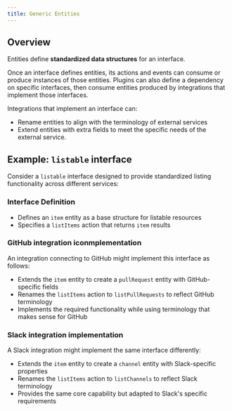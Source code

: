 ```yaml
---
title: Generic Entities
---
```


## Overview

Entities define **standardized data structures** for an interface.

Once an interface defines entities, its actions and events can consume or produce instances of those entities. Plugins can also define a dependency on specific interfaces, then consume entities produced by integrations that implement those interfaces.

Integrations that implement an interface can:

- Rename entities to align with the terminology of external services
- Extend entities with extra fields to meet the specific needs of the external service.

## Example: `listable` interface

Consider a `listable` interface designed to provide standardized listing functionality across different services:

### Interface Definition
- Defines an `item` entity as a base structure for listable resources
- Specifies a `listItems` action that returns `item` results

### GitHub integration iconmplementation
An integration connecting to GitHub might implement this interface as follows:

- Extends the `item` entity to create a `pullRequest` entity with GitHub-specific fields
- Renames the `listItems` action to `listPullRequests` to reflect GitHub terminology
- Implements the required functionality while using terminology that makes sense for GitHub

### Slack integration implementation
A Slack integration might implement the same interface differently:

- Extends the `item` entity to create a `channel` entity with Slack-specific properties
- Renames the `listItems` action to `listChannels` to reflect Slack terminology
- Provides the same core capability but adapted to Slack's specific requirements
